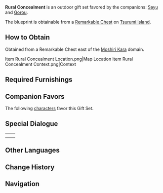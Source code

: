 {{Furnishing Infobox
|id             = 350050
|image          = Furnishing Set Rural Concealment Display.png
|category       = Outdoor Set
|subcategory    = Gift Set
|rarity         = 4
|adeptal_energy = 950
|load           = 1,436
|description    = This [[Inazuma]]n village quite effectively recalls the scenery of [[Konda Village]]. These buildings are already of certain "age," but they are far from dilapidated. Instead, they give off a feeling of simple leisure. None of the buildings stand out in particular, and it even seems like they might all blend in with the nearby mountains in a few more years... These are, of course, all the hallmarks of an excellent hiding spot &mdash; and you can be sure that a certain lazy [[Shuumatsuban]] ninja has done just that before, slacking off and sleeping somewhere in an equally sleepy village.
|blueprint      = Remarkable Chest
}}

'''Rural Concealment''' is an outdoor gift set favored by the companions: [[Sayu]] and [[Gorou]].

The blueprint is obtainable from a [[Remarkable Chest]] on [[Tsurumi Island]].

==How to Obtain==
Obtained from a Remarkable Chest east of the [[Moshiri Kara]] domain.

<gallery hideaddbutton="true" captionalign="center">
Item Rural Concealment Location.png|Map Location
Item Rural Concealment Context.png|Context
</gallery>

==Required Furnishings==
{{Recipe
|type = Gift Set
|The Wandering Bird Within = 1
|Otogi "Tanin" Wood Barrel = 1
|"Kokutan" Thick-Walled Clay Water Tank = 1
|Otogi "Kintake" Fence = 10
|High-Flying Fish Flag = 1
|Otogi "Kintake" Courtyard Gate = 1
|Inazuman Bamboo-Roofed Home: Wild Heart = 1
|Inazuman Bamboo-Roofed Home: The Long Peace = 1
|The Fruit Farmer's Thrift = 6
|sort = The Wandering Bird Within,Otogi "Tanin" Wood Barrel,"Kokutan" Thick-Walled Clay Water Tank,Otogi "Kintake" Fence,High-Flying Fish Flag,Otogi "Kintake" Courtyard Gate,Inazuman Bamboo-Roofed Home: Wild Heart,Inazuman Bamboo-Roofed Home: The Long Peace,The Fruit Farmer's Thrift
|yield = 0
}}

==Companion Favors==
The following [[characters]] favor this Gift Set.
{{Companion/Header}}
{{Companion
|character = Sayu
|rewards = {{Card|Primogem|20}}{{Card|Vayuda Turquoise Fragment|1}}{{Card|Mora|20,000}}
}}
{{Companion
|character = Gorou
|rewards = {{Card|Primogem|20}}{{Card|Mora|20,000}}{{Card|Prithiva Topaz Fragment|1}}
}}
{{Companion/Footer}}

==Special Dialogue==
{{HousingCompanion|favorite}}

{| class="wikitable"
|-
| {{Card|Sayu}} || {{Transclude|Sayu/Companion|Rural Concealment}}
|-
| {{Card|Gorou}} || {{Transclude|Gorou/Companion|Rural Concealment}}
|}

==Other Languages==
{{Other Languages
|en      = Rural Concealment
|zhs     = 村中匿影
|zhs_rm  = Cūn Zhōng Nì Yǐng
|zht     = 村中匿影
|zht_rm  = Cūn Zhōng Nì Yǐng
|zh_tl   = Hidden in the Village
|ja      = 村に隠れし影
|ja_rm   = Mura ni Kakureshi Kage
|ja_tl   = Shadow Hiding in the Village
|ko      = 마을에 숨은 그림자
|ko_rm   = 
|ko_tl   = 
|es      = Sombras rurales
|es_tl   = Rural Shadows
|fr      = Dissimulation rurale
|fr_tl   = Rural Concealment
|ru      = Сельская тень
|ru_tl   = 
|th      = หมู่บ้านพรางเงา
|th_rm   = 
|th_tl   = 
|vi      = Hình Bóng Thôn Làng
|vi_tl   = 
|de      = Ländlicher Rückzugsort
|de_tl   = Rural Safe Haven
|id      = Desa Bayangan
|id_tl   = Shadow Village
|pt      = Dissimulação Rural
|pt_tl   = Rural Concealment
}}

==Change History==
{{Change History|2.2}}

==Navigation==
{{Furnishing Navbox/Sets|type=gift}}